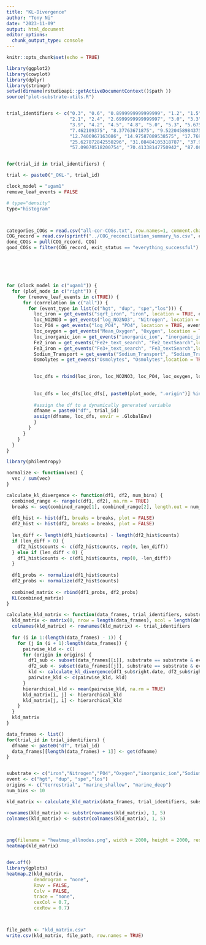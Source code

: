 ```yaml
---
title: "KL-Divergence"
author: "Tony Ni"
date: "2023-11-09"
output: html_document
editor_options: 
  chunk_output_type: console
---
```


```r
knitr::opts_chunk$set(echo = TRUE)
```

```r
library(ggplot2)
library(cowplot)
library(dplyr)
library(stringr)
setwd(dirname(rstudioapi::getActiveDocumentContext()$path ))
source("plot-substrate-utils.R")


trial_identifiers <- c("0.3", "0.6", "0.8999999999999999", "1.2", "1.5", "1.7999999999999998", 
                       "2.1", "2.4", "2.6999999999999997", "3.0", "3.3", "3.5999999999999996", 
                       "3.9", "4.2", "4.5", "4.8", "5.0", "5.3", "5.675", "6.14375", "6.7296875", 
                       "7.462109375", "8.37763671875", "9.522045898437502", "10.95255737304688", 
                       "12.7406967163086", "14.97587089538575", "17.76983861923219", "21.262298274040237", 
                       "25.627872842550296", "31.08484105318787", "37.906051316484835", "46.43256414560604", 
                       "57.09070518200754", "70.41338147750942", "87.06672684688677")


for(trial_id in trial_identifiers) {

trial <- paste0("_OKL-", trial_id)

clock_model = "ugam1"
remove_leaf_events = FALSE

# type="density"
type="histogram"



categories_COGs = read.csv("all-cor-COGs.txt", row.names=1, comment.char="#")
COG_record = read.csv(sprintf("../COG_reconciliation_summary_%s.csv", clock_model))
done_COGs = pull(COG_record, COG)
good_COGs = filter(COG_record, exit_status == "everything_successful") %>% pull(COG)






for (clock_model in c("ugam1")) {
  for (plot_node in c("right")) {
    for (remove_leaf_events in c(TRUE)) {
      for (correlation in c("all")) {
        for (event_type in list(c("hgt", "dup", "spe","los"))) {
          loc_iron = get_events("sqrt_iron", "iron", location = TRUE, event_type)
          loc_NO2NO3 = get_events("log_NO2NO3", "Nitrogen", location = TRUE, event_type)
          loc_PO4 = get_events("log_PO4", "PO4", location = TRUE, event_type)
          loc_oxygen = get_events("Mean_Oxygen", "Oxygen", location = TRUE, event_type)
          loc_inorganic_ion = get_events("inorganic_ion", "inorganic_ion", location = TRUE, event_type)
          Fe2_iron = get_events("Fe2+_text_search", "Fe2_textSearch",location = TRUE, event_type)
          Fe3_iron = get_events("Fe3+_text_search", "Fe3_textSearch",location = TRUE, event_type)
          Sodium_Transport = get_events("Sodium_Transport", "Sodium_Transport",location = TRUE, event_type)
          Osmolytes = get_events("Osmolytes", "Osmolytes",location = TRUE, event_type)

          
          loc_dfs = rbind(loc_iron, loc_NO2NO3, loc_PO4, loc_oxygen, loc_inorganic_ion, Fe2_iron, Fe3_iron, Sodium_Transport)
          
          
          loc_dfs = loc_dfs[loc_dfs[, paste0(plot_node, ".origin")] %in% mixed_states, ]
          
          #assign the df to a dynamically generated variable
          dfname = paste0("df", trial_id)
          assign(dfname, loc_dfs, envir = .GlobalEnv)
          }
        }
      }
    }
  }
}

```

```r
library(philentropy)

normalize <- function(vec) {
  vec / sum(vec)
}

calculate_kl_divergence <- function(df1, df2, num_bins) {
  combined_range <- range(c(df1, df2), na.rm = TRUE)
  breaks <- seq(combined_range[1], combined_range[2], length.out = num_bins + 1)
  
  df1_hist <- hist(df1, breaks = breaks, plot = FALSE)
  df2_hist <- hist(df2, breaks = breaks, plot = FALSE)
  
  len_diff <- length(df1_hist$counts) - length(df2_hist$counts)
  if (len_diff > 0) {
    df2_hist$counts <- c(df2_hist$counts, rep(0, len_diff))
  } else if (len_diff < 0) {
    df1_hist$counts <- c(df1_hist$counts, rep(0, -len_diff))
  }
  
  df1_probs <- normalize(df1_hist$counts)
  df2_probs <- normalize(df2_hist$counts)
  
  combined_matrix <- rbind(df1_probs, df2_probs)
  KL(combined_matrix)
}

calculate_kld_matrix <- function(data_frames, trial_identifiers, substrate, event, origins, num_bins) {
  kld_matrix <- matrix(0, nrow = length(data_frames), ncol = length(data_frames))
  colnames(kld_matrix) <- rownames(kld_matrix) <- trial_identifiers
  
  for (i in 1:(length(data_frames) - 1)) {
    for (j in (i + 1):length(data_frames)) {
      pairwise_kld <- c()
      for (origin in origins) {
        df1_sub <- subset(data_frames[[i]], substrate == substrate & event == event & right.origin == origin)
        df2_sub <- subset(data_frames[[j]], substrate == substrate & event == event & right.origin == origin)
        kld <- calculate_kl_divergence(df1_sub$right.date, df2_sub$right.date, num_bins)
        pairwise_kld <- c(pairwise_kld, kld)
      }
      hierarchical_kld <- mean(pairwise_kld, na.rm = TRUE)
      kld_matrix[i, j] <- hierarchical_kld
      kld_matrix[j, i] <- hierarchical_kld
    }
  }
  kld_matrix
}

data_frames <- list()
for(trial_id in trial_identifiers) {
  dfname <- paste0("df", trial_id)
  data_frames[[length(data_frames) + 1]] <- get(dfname)
}


substrate <- c("iron","Nitrogen","PO4","Oxygen","inorganic_ion","Sodium_Transport")
event <- c("hgt", "dup", "spe","los")
origins <- c("terrestrial", "marine_shallow", "marine_deep")
num_bins <- 10

kld_matrix <- calculate_kld_matrix(data_frames, trial_identifiers, substrate, event, origins, num_bins)

rownames(kld_matrix) <- substr(rownames(kld_matrix), 1, 5)
colnames(kld_matrix) <- substr(colnames(kld_matrix), 1, 5)



png(filename = "heatmap_allnodes.png", width = 2000, height = 2000, res = 300)
heatmap(kld_matrix)


dev.off()
library(gplots)
heatmap.2(kld_matrix, 
          dendrogram = "none",
          Rowv = FALSE, 
          Colv = FALSE, 
          trace = "none", 
          cexCol = 0.7, 
          cexRow = 0.7)



file_path <- "kld_matrix.csv"
write.csv(kld_matrix, file_path, row.names = TRUE)



```
